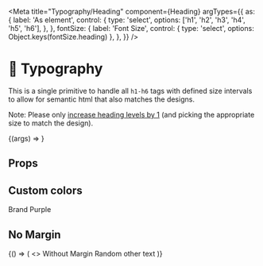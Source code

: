 
<Meta
  title="Typography/Heading"
  component={Heading}
  argTypes={{
    as: {
      label: 'As element',
      control: {
        type: 'select',
        options: ['h1', 'h2', 'h3', 'h4', 'h5', 'h6'],
      },
    },
    fontSize: {
      label: 'Font Size',
      control: { type: 'select', options: Object.keys(fontSize.heading) },
    },
  }}
/>

# 📝 Typography

<StoryStatus status="stable" />

This is a single primitive to handle all `h1-h6` tags
with defined size intervals to allow for semantic html that also
matches the designs.

Note: Please only [increase heading levels by 1](https://dequeuniversity.com/rules/axe/3.0/heading-order)
(and picking the appropriate size to match the design).

<Preview>
  <Story
    name="Heading"
    args={{ children: 'Hello World', as: 'h1', hideMargin: true }}
  >
    {(args) => <Heading {...args} />}
  </Story>
</Preview>

## Props

<Props story="Heading" />

## Custom colors

<Preview>
  <Story name="Custom Colors">
    <Heading fontSize="md" as="h3" style={{ color: brandColors.purple }}>
      Brand Purple
    </Heading>
  </Story>
</Preview>

## No Margin

<Preview>
  <Story name="No Margin">
    {() => (
      <>
        <Heading fontSize="md" as="h3" hideMargin>
          Without Margin
        </Heading>
        <Text>Random other text</Text>
      </>
    )}
  </Story>
</Preview>
